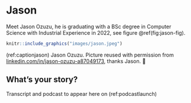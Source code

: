# Jason {#jason}

Meet Jason Ozuzu, he is graduating with a BSc degree in Computer Science with Industrial Experience in 2022, see figure \@ref(fig:jason-fig).

```r
knitr::include_graphics("images/jason.jpeg")
```
(ref:captionjason) Jason Ozuzu. Picture reused with permission from [linkedin.com/in/jason-ozuzu-a87049173](https://www.linkedin.com/in/jason-ozuzu-a87049173/), thanks Jason. 🙏

## What's your story? {#jason-story}

Transcript and podcast to appear here on (ref:podcastlaunch)
